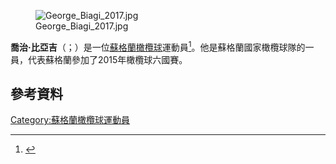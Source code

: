 [[File:George_Biagi_2017.jpg|thumb]]

'''喬治·比亞吉'''（{{lang-en|George Biagi}}；{{bd|1985年|10月4日}}）是一位[[蘇格蘭|蘇格蘭]][[橄欖球|橄欖球]]運動員<ref>{{cite web|url=http://www.bbc.co.uk/sport/0/rugby-union/18460759|title=BBC Sport - Bristol: Aironi lock George Biagi signs as 14 depart|work=BBC Sport|accessdate=2015-11-23|archive-date=2013-03-08|archive-url=https://web.archive.org/web/20130308071438/http://www.bbc.co.uk/sport/0/rugby-union/18460759|dead-url=no}}</ref>。他是蘇格蘭國家橄欖球隊的一員，代表蘇格蘭參加了2015年橄欖球六國賽。

==參考資料==
{{Reflist}}
[[Category:蘇格蘭橄欖球運動員|Category:蘇格蘭橄欖球運動員]]